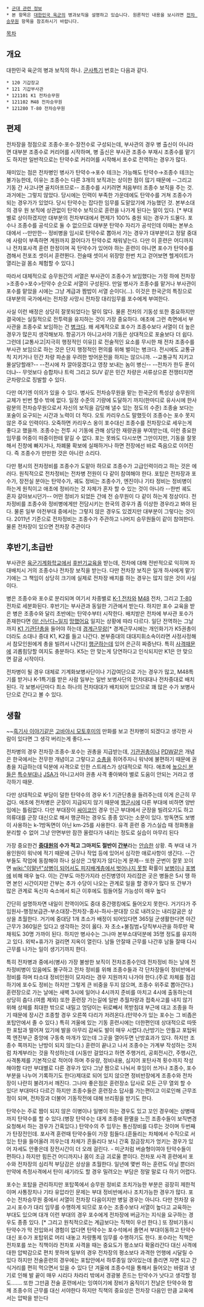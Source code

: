  * [[군대 관련 정보]]
 * 본 항목은 [[대한민국 육군]]의 병과보직을 설명하고 있습니다. 원론적인 내용을 보시려면 [[전차 승무원]] 항목을 참조하시기 바랍니다.

[[목차]]
== 개요 ==
대한민국 육군의 병과 보직의 하나. [[군사특기]] 번호는 다음과 같다.

 * 120 기갑장교
 * 121 기갑부사관
 * 121101 K1 전차승무원
 * 121102 M48 전차승무원
 * 121280 T-80 전차승무원

== 편제 ==
전차장을 정점으로 조종수·포수·장전수로 구성되는데, 부사관의 경우 병 출신이 아니라면 대부분 조종수로 커리어를 시작하며, 병 출신은 부사관 조종수 부재시 조종수를 맡기도 하지만 일반적으로는 탄약수로 커리어를 시작해서 포수로 전역하는 경우가 많다.  

재미있는 점은 전차병인 병사가 탄약수→포수 테크는 가능해도 탄약수→조종수 테크는 불가능한데, 이유는 조종수는 다른 3개의 보직과는 상이한 점이 많기 때문에 --그리고 기동 간 사고나면 골치아프므로-- 조종수를 시키려면 처음부터 조종수 보직을 주는 것. 과거에는 그렇지 않았다. 당시에는 인력이 부족한 가운데에도 탄약수를 거쳐 조종수가 되는 경우가가 있었다. 당시 탄약수는 잡다한 임무를 도맡았기에 가능했던 것.  본부소대의 경우 원 보직에 상관없이 탄약수 보직으로 훈련을 나가게 된다는 말이 있다. [* 부대별로 상이하겠지만 대부분의 전차부대에서 편제가 100% 충원 되는 경우가 드물다. 포수나 조종수를 공석으로 둘 수 없으므로 대부분 탄약수 자리가 공석인데 이때는 본부소대에서 --만만한-- 정비병을 임시로 탄약수로 뽑아서 가는 경우가 대부분이고 정말 중대에 사람이 부족하면 계원까지 끌어다가 탄약수로 채워넣는다. 다만 이 훈련은 어디까지나 전차포사격 훈련 한정이며 꼭 탄약수가 있어야 하는 훈련이 아니면 포수가 탄약수를 겸해서 전포조 셋이서 훈련뛴다. 전술때 셋이서 위장망 한번 치고 걷어보면 헬게이트가 열리는걸 몸소 체험할 수 있다.]

따라서 대체적으로 승무원간의 서열은 부사관이 조종수가 보임했다는 가정 하에 전차장>조종수>포수>탄약수 순으로 서열이 구성된다. 만일 병사가 조종수를 맡거나 부사관이 포수를 맡았을 시에는 그냥 계급과 짬밥이 서열 순이다(...). 이것은 한국군의 특징으로 대부분의 국가에서는 전차장 사망시 전차장 대리임무를 포수에게 부여한다.

사실 이런 배정은 상당히 잘못되었다는 말이 많다. 물론 전차의 기동성 또한 중요하지만 결국에는 실질적으로 전투력을 유지하는 것이 가장 중요하다. 애초에 그런 측면에서 부사관을 조종수로 보임하는 건 [[병크]]다. 왜 세계적으로 포수가 조종수보다 서열이 더 높은 경우가 많은지 생각해보자. 항공기가 아니고서야 기동은 상대적으로 포술보다 더 쉽다. 그런데 [교통사고|지극히 행정적인 이유]] 로 전술적인 요소를 무시한 채 전차 조종수를 부사관 보임으로 하는 것은 단지 행정적인 편의를 위해 벌이는 병크다. 전시에도 교통규칙 지키거나 민간 차량 파손을 우려한 방어운전을 하지는 않으니까. --교통규칙 지키고 몰살당할래?-- --전시에 차 깔아뭉겠다고 영창 보내는 놈이 병신-- --전차가 한두 푼이더냐-- 무엇보다 승합차나 트럭 그리고 SUV 같은 민간 차량은 서류상으론 전쟁터지면 군차량으로 징발할 수 있다.

다만 여기엔 이의가 있을 수 있다. 병사도 전차승무원을 맡는 한국군의 특성상 승무원의 교체가 빈번 할수 밖에 없다. 일정 수준의 기량에 도달하기 까지(한마디로 유사시에 한사람분의 전차승무원으로서 자신의 보직을 감당해 낼수 있는 정도의 수준) 조종술 보다는 포술이 요구되는 시간과 노력이 더 적다. 오토 카리우스도 말했듯이 조종수는 포수 못지않은 주요 인력이다. 오죽하면 카리우스 옹이 포수대신 조종수를 전차장으로 세우는게 좋다고 했을까. 조종수는 전투 시 기동에 관해 상당한 재량권을 부여받는데, 이런 중요한 임무를 어중이 떠중이한테 맡길 수 없다. 포는 못쏴도 다시쏘면 그만이지만, 기동을 잘못해서 진창에 빠지거나, 차폐물 확보에 실패하거나 하면 전장에선 바로 죽음으로 이어진다. 즉 조종수가 만만한 것은 아니란 소리다.

다만 평시의 전차정비를 조종수가 도맡아 하므로 조종수가 고급인력이라고 하는 것은 에러다. 원칙적으로 전차정비는 전차병 전원이 다 같이 참여해야 한다. 포탑은 전차장과 포수가, 장전실 분야는 탄약수가, 궤도 정비는 조종수가, 엔진이나 기타 정비는 정비병이 하는게 원칙이고 애초에 정비라는 것 자체가 혼자 할 수 있는 것이 아니라 --한번 궤도 혼자 갈아보시던가-- 어떤 정비가 되었든 간에 전 승무원이 다 같이 하는게 정상이다. 전차정비를 조종수와 정비병에게만 전담시키는 한국의 경우가 좀 이상한 경우라고 봐야 된다. 물론 일부 야전부대 중에서는 그렇지 않은 경우도 있겠지만 대부분이 그렇다는 것이다. 2011년 기준으로 전차정비는 조종수가 주관하고 나머지 승무원들이 같이 참여한다. 물론 전차장이 있으면 전차장 주관이다

== 후반기,초급반 ==
부사관은 [[육군기계화학교]]에서 [[후반기교육]]을 받는데, 전차에 대해 전반적으로 익히며 자대배치시 거의 조종수나 전차장 보직을 받는다. 다만 전차장 보직은 일개 하사에게 맡기기에는 그 책임이 상당히 크기에 실제로 전차장 배치를 하는 경우는 많지 않은 것이 사실이다.  

병은 조종수와 포수로 분리되며 여기서 차종별로 [[K-1 전차]]와 [[M48]] 전차, 그리고 [[T-80]] 전차로 세분화된다. 후반기는 부사관과 동일한 기관에서 받는다. 하지만 포수 교육을 받은 병은 조종수와 달리 초반에는 탄약수부터 시작한다. 배치받은 전차에 부사관 포수가 존재한다면 [[야! 신난다~]]일지 [[망했어요]] 일지는 상황에 따라 다르다. 일단 전역하는 그날까지 [[K1 기관단총]]을 들어야 하는데 [[경계근무]]랑[* 경계근무시에는 개인화기가 K5권총이더라도 소대나 중대 K1, K2를 들고 나간다. 본부중대의 대대지휘소속이라면 사정사정해서 참모인원에게 총을 빌려서 나간다] [[행군]]하는데 있어 은근히 짜증난다. 특히 [[사격]]때문에 괴롭힘당할 여지도 충분하다. K5는 안 맞는게 당연하다고 인식되지만 K1은 안 맞으면 갈굼 시작이다.

전차병이 될 경우 대체로 기계화보병사단이나 기갑여단으로 가는 경우가 많고, M48특기를 받거나 K-1특기를 받은 사람 일부는 일반 보병사단의 전차대대나 전차중대로 배치된다. 각 보병사단마다 최소 하나의 전차대대가 배치되어 있으므로 꽤 많은 수가 보병사단으로 간다고 볼 수 있다.

== 생활 ==

~~[[흑기사 이야기]]같은 [[고바야시 모토후미]]의 만화를 보고 전차병이 되겠다고 생각한 사람이 있다면 그 생각 버리는게 좋다.~~


전차병의 경우 전차장·조종수·포수는 권총을 지급받는데, [[기관권총]]이나 [[PDW]]같은 개념은 한국에서는 전무한 개념이고 그렇다고 [[소총]]을 쥐어주자니 워낙에 불편하기 때문에 권총을 지급하는데 덕분에 사격으로 인한 스트레스가 상대적으로 적다. 애초에 [[높으신 분들]]은 [[특수부대]]나 [[JSA]]가 아니고서야 권총 사격 좋아봐야 별로 도움이 안되는 거라고 생각하기 때문.

다만 상대적으로 부담이 덜한 탄약수의 경우 K-1 기관단총을 들려주는데 이게 은근히 무겁다. 애초에 전차병은 군장이 지급되지 않기 때문에 [[행군]]시에 다른 부대에 비하면 양반임에는 틀림없다. 다만 부대장이 [[싸이코]]인 경우 인근 부대에서 군장을 빌려오기도 하고 의류대를 군장 대신으로 해서 행군하는 경우도 종종 있다는 소문이 있다. 방독면도 보병이 사용하는 k-1방독면이 아닌 km-25를 사용한다. 유격 훈련 중 가스실습 때 정화통을 분리할 수 없어 그냥 안면부만 잠깐 올렸다가 내리는 정도로 실습이 마무리 된다

가장 중요한건 '''[[중대]]원의 수가 적고 그마저도 절반이 [[간부]]'''라는 [[안습]]한 상황. 즉 부대 내 가용인원이 워낙에 적기 때문에 근무나 작업 등에 있어서 심각한 애로사항이 생긴다. --간부들도 작업에 동참해야 하나 실상은 그렇지가 않다는게 문제-- 또한 군번이 잘못 꼬이면 [[wiki:"이말년"상병이 되어서도 피지배계층에서 벗어나지 못할]] 확률이 [[보병]]이나 [[포병]]에 비해 매우 높다. 이는 간부도 마찬가지라 선진병영이 자리잡은 곳은 병들은 5시 땡 하면 본인 시간이지만 간부는 추가 수당이 나오는 관계로 일을 할 경우가 많다 또 간부가 많은 관계로 독신자 숙소에서 퇴근 이후에도 힘들어질 가능성이 매우 높다

간단히 설명하자면 내일이 전역이어도 중대 중간랭킹에도 들어오지 못한다. 거기다가 주임원사-행정보급관-부소대장-전차장-중사-하사-분대장 으로 내려오는 내리갈굼은 상상을 초월한다. 거기에 중대당 1개 초소가 배정이 되어있다면 365일 군생활한다면 야간근무가 360일은 있다고 생각하는 것이 옳다. 자 초소+불침범+당직부사관을 하루만 꽉채워도 30명 가까이 된다. 하지만 병사수는 그나마 본부소대덕분에 35명 정도를 유지하고 있다. 외박+휴가가 걸리면 지옥이 열린다. 남들 안잘때 근무를 나간후 남들 잘때 다시 근무를 나가는 일이 생기기까지 한다. 

특히 전차병과 중에서(병사) 가장 불쌍한 보직이 전차조종수인데 전차정비 하는 날에 전차정비병이 있음에도 불구하고 전차 정비를 위해 조종수들과 각 단차장들이 정비반에서 정비를 하며 타소대 정비인원이 모자라는 경우 지원까지 나가야 한다.(주로 차체를 점검하기에 포수도 정비는 하지만 그렇게 큰 비중을 두지 않으며, 조종수 위주로 뽑아간다.) 훈련장으로 가는 날에는 새벽 3시에 일어나 4시까지 준비를 마치고 4시에 출동하는데 상당히 춥다.(여름 제외)
또한 훈련장 가는길에 일반 추월차량과 접축사고를 내지 않기 위해 상체를 최대한 밖으로 내밀고 엉덩이는 뒤로빼서 목받침대 부근에 대고 조종을 하기 때문에 장시간 조종할 경우 오른쪽 다리가 저려온다.(턴약수가 있는 포수는 그 비좁은 포탑안에서 졸 수 있다.) 특히 겨울에 있는 기동 훈련시에는 더한편인데 상대적으로 따뜻한 포탑과 떨어져 있기에 발을 아무리 감싸도 발이 매우 시렵다.(난방기는 안틀고 포탑뒤쪽 엔진부근 중앙에 구동축 마개가 있는데 그곳을 열어두면 난방효과가 있다. 하지만 조종수 쪽까지는 난방이 되지 않는다.)  
훈련이 끝나고 나서 조종수는 가계부 작성하는 것처럼 차계부라는 것을 작성하는데 (시동만 걸었다고 하면 주행거리, 공회전시간, 주행시간, 사격통제를 기본적으로 적어야 하며 주유량, 정비내용, 심지어 포탄사격 횟수까지 작성해야함 다만 부대별로 다른 경우가 있다 그냥 짬으로 나눠서 후임이 쓰거나 조종수, 포수 부분을 나누어 기록하기도 한다)제대로 되어 있지 않으면 정비반장에게 조종수와 전차장이 나란히 불려가서 깨진다.
그나마 좋은점은 훈련장소 답사로 모든 근무 열외 할 수 있다! 부대마다 다르긴 하지만 조종수들은 훈련장소 답사를 가는편이고 이로인해 근무조정이 되며, 전차장과 더불어 기동작전에 대해 브리핑을 받기도 한다.

탄약수는 주로 짬이 되지 않은 이병이나 일병이 하는 경우도 있고 꼬인 경우에는 상병때 까지 탄약수를 할 수 있다.(병장 탄약수는 대게 조종에 환멸을 느낀 조종수들이 보직변경 요청해서 하는 경우가 간혹있다.) 탄약수의 주 임무는 통신장비를 다루는 것이며 두번째가 탄장전인데. 포사격 훈련때 탄약수들이 가장 힘들다.(흔들리는 차체에서 수직으로 서있는 탄을 들어올려 끼우는데 차체가 흔들리다 보니 간혹 잠금장치가 엉키는 경우가 있어 자세도 안좋은데 장전시간이 더 오래 걸린다. - 미군처럼 버슬형이여야 탄약수들이 편하다.) 하지만 힘든건 어디까지나 몸이 조금 괴로울 뿐이다. 전차포 사격 훈련에서 포수와 전차장의 심리적 부담감은 상상을 초월한다. 일년에 몇번 하는 훈련도 아닐 뿐더러 만약에 측정사격에서 탄이 새기라도 할 경우 밀려오는 부담은 정말 말로 다 하기 어렵다.

포수는 포탑을 관리하지만 포탑쪽에서 승무원 정비로 조치가능한 부분은 굉장히 제한적이며 사통장치나 기타 유압라인 문제는 부대 정비반에서나 조치가능한 경우가 많다. 포수는 전차승무원 중에서 서열이 전차장 다음이지만 병일 경우는 아니다. 다만 전차장 유고시 포수가 대리 임무를 수행하게 되므로 포수는 조종수보다 서열이 높다고 교육하는 부대도 있으며 대개 이런 부대의 경우 포수에게 전차장에 버금가는 지식을 요구하는 경우도 종종 있다. [* 그리고 원칙적으로는 계급보다는 직책이 우선 한다.] 또 장비기동시 탄약수가 막 전입와서 경험이 없다면 탄약수는 포수석에서 졸면서 부대이동하고 탄약수 대신 포수가 포탑위로 머리 내놓고 차량통제 임무를 수행하기도 한다. 포수라는 직책은 전차포를 쏘는 직책이라 전차포 사격을 때는 중요도가 평소보다 확올라간다 대신 사격에 대한 압박감으로 편치 못하며 일부의 경우 전차장의 평소보다 과격한 언행에 시달릴 수 있다 하지만 전술훈련의 경우에는 포탑안에서 하루종일 앉아있는데 졸리면 자면 되고 간식거리를 편히 먹으면서 있을 수 있다 단 겨울에 조종수석을 통해서 들어오는 바람과 냉기로 인해 발 끝이 매우 시리다 차라리 밖에서 경광봉 흔드는 탄약수가 낫다고 생각할 정도....... 또한 그만큼 전술 훈련에서는 잉여이기에 장비가 움직이기 전날은 탄약수와 함께 조종수의 근무를 대신 서야한다 하지만 직책의 중요성은 전차장 다음인 만큼 교육에서는 압박을 받는다
